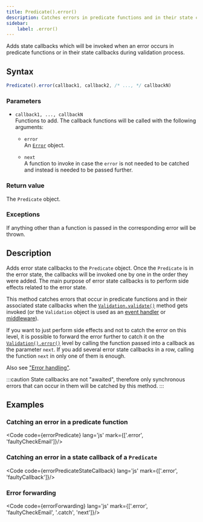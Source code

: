 ```yaml
---
title: Predicate().error()
description: Catches errors in predicate functions and in their state callbacks.
sidebar: 
    label: .error()
---
```



Adds state callbacks which will be invoked when an error occurs in predicate functions or in their state callbacks during validation process.

## Syntax

```js
Predicate().error(callback1, callback2, /* ..., */ callbackN)
```
### Parameters

- `callback1, ..., callbackN`
<br/> Functions to add. The callback functions will be called with the following arguments:

    - `error` 
    <br/> An [`Error`](https://developer.mozilla.org/en-US/docs/Web/JavaScript/Reference/Global_Objects/Error) object. 
    
    - `next` 
    <br/> A function to invoke in case the `error` is not needed to be catched and instead is needed to be passed further. 

### Return value

The `Predicate` object. 

### Exceptions

If anything other than a function is passed in the corresponding error will be thrown. 

## Description

Adds error state callbacks to the `Predicate` object. Once the `Predicate` is in the error state, the callbacks will be invoked one by one in the order they were added. The main purpose of error state callbacks is to perform side effects related to the error state. 

This method catches errors that occur in predicate functions and in their associated state callbacks when the [`Validation.validate()`](/api/validation/instance-methods/validate/) method gets invoked (or the `Validation` object is used as an [event handler](/api/validation/callable-object/event-handler/) or [middleware](/api/validation/callable-object/middleware/)). 

If you want to just perform side effects and not to catch the error on this level, it is possible to forward the error further to catch it on the [`Validation().error()`](/api/validation/instance-methods/error/) level by calling the function passed into a callback as the parameter `next`. If you add several error state callbacks in a row, calling the function `next` in only one of them is enough. 

Also see ["Error handling"](/concept/error-handling/).

:::caution 
State callbacks are not "awaited", therefore only synchronous errors that can occur in them will be catched by this method.
:::

## Examples

### Catching an error in a predicate function

<Code code={errorPredicate} lang='js' mark={['.error', 'faultyCheckEmail']}/>

### Catching an error in a state callback of a `Predicate`

<Code code={errorPredicateStateCallback} lang='js' mark={['.error', 'faultyCallback']}/>

### Error forwarding

<Code code={errorForwarding} lang='js' mark={['.error', 'faultyCheckEmail', '.catch', 'next']}/>
